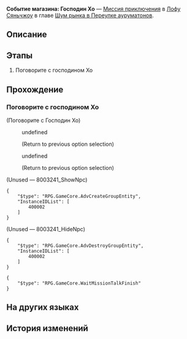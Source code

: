 {{Дополнить|Диалоги.}}
{{Миссия Инфобокс
|id              = 8003241
|Название        = 
|Изображение     = Миссия Освоения Событие магазина Господин Хо.png
|Тип             = Миссия приключения
|События         = 
|Глава           = Шум рынка в Переулке ауруматонов
|Условия         = Завершена [[Миссия приключения]] ''[[Событие магазина: Господин Хо]]''
|Персонажи       = Господин Хо; Первопроходец
|СтартЛокация    = Переулок ауруматонов
|Мир             = Лофу Сяньчжоу
|Локации         = Переулок ауруматонов
|Предыдущая      = 
|Следующая       = 
|Награды         = Путеводитель путешественника*2; Кредиты*20 000
}}
'''Событие магазина: Господин Хо''' — [[Миссия приключения]] в [[Лофу Сяньчжоу]] в главе [[Шум рынка в Переулке ауруматонов]].

==Описание==
{{Описание|<!--официальное описание из Перекрёстка судеб-->}}

==Этапы==
# Поговорите с господином Хо

==Прохождение==
{{Дополнить}}


===Поговорите с господином Хо===
{{Описание миссии|локация=Переулок ауруматонов|Чтобы оживить Переулок ауруматонов, торговая гильдия стремится в полной мере использовать логистику причала и наладить тесное сотрудничество с торговцами в Переулке.<br />Торговая гильдия послала вас убедить господина Хо установить сотрудничество с гильдией. Однако сейчас у господина Хо хлопот полон рот...}}
{{Диалог Начало}}

;(Поговорите с Господин Хо)
<!--Unknown TalkSentence: 800324131-->
:{{Диалог|Стрелка}} undefined
:<!--Unknown TalkSentence: 800324133-->
:<!--Unknown TalkSentence: 800324134-->
:<!--Unknown TalkSentence: 800324137-->
:;(Return to previous option selection)
:{{Диалог|Стрелка}} undefined
:<!--Unknown TalkSentence: 800324136-->
:<!--Unknown TalkSentence: 800324137-->
:;(Return to previous option selection)
;(Unused &mdash; 8003241_ShowNpc)
<pre>{
	"$type": "RPG.GameCore.AdvCreateGroupEntity",
	"InstanceIDList": [
		400002
	]
}</pre>

;(Unused &mdash; 8003241_HideNpc)
<pre>{
	"$type": "RPG.GameCore.AdvDestroyGroupEntity",
	"InstanceIDList": [
		400002
	]
}</pre>
<!--Unknown TalkSentence: 800324121-->
<pre>{
	"$type": "RPG.GameCore.WaitMissionTalkFinish"
}</pre>
{{Диалог Конец}}

==На других языках==
{{На других языках
|en   = Merchant Event: Mr. Huo
|zhs  = 商铺事件•霍三哥
|zht  = 商鋪事件•霍三哥
|ja   = 店舗イベント・霍三兄
|ko   = 상점 사건•곽세찌
|es   = Evento de tienda: Sr. Huo
|fr   = Événement de magasin&nbsp;: Monsieur Huo
|ru   = Событие магазина: Господин Хо
|th   = อิเวนต์ร้านค้า: คุณ Huo
|vi   = Sự Kiện Cửa Tiệm - Anh Huo
|de   = Händlerereignis: Herr Huo
|id   = Event Toko: Tuan Huo
|pt   = Evento de Comerciante: Sr. Huo
}}

==История изменений==
{{История изменений|2.7}}
